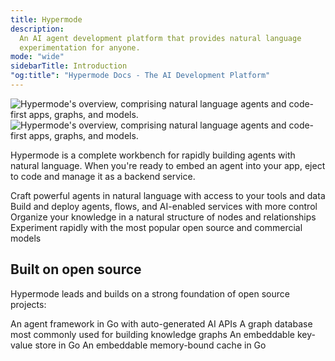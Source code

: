 ```yaml
---
title: Hypermode
description:
  An AI agent development platform that provides natural language
  experimentation for anyone.
mode: "wide"
sidebarTitle: Introduction
"og:title": "Hypermode Docs - The AI Development Platform"
---
```


<Frame>
  <img
    className="block dark:hidden"
    src="/images/overview-light.png"
    alt="Hypermode's overview, comprising natural language agents and code-first apps, graphs, and models."
  />
  <img
    className="hidden dark:block"
    src="/images/overview-dark.png"
    alt="Hypermode's overview, comprising natural language agents and code-first apps, graphs, and models."
  />
</Frame>

Hypermode is a complete workbench for rapidly building agents with natural
language. When you're ready to embed an agent into your app, eject to code and
manage it as a backend service.

<CardGroup cols={2}>
  <Card title="Agents" icon="robot" href="agents/introduction">
    Craft powerful agents in natural language with access to your tools and data
  </Card>
  <Card title="Apps" icon="code" href="modus/overview">
    Build and deploy agents, flows, and AI-enabled services with more control
  </Card>
  <Card title="Graphs" icon="chart-network" href="graphs/overview">
    Organize your knowledge in a natural structure of nodes and relationships
  </Card>
  <Card title="Models" icon="cube" href="/model-router">
    Experiment rapidly with the most popular open source and commercial models
  </Card>
</CardGroup>

## Built on open source

Hypermode leads and builds on a strong foundation of open source projects:

<CardGroup cols={4}>
  <Card title="Modus" icon="" href="/modus/overview">
    An agent framework in Go with auto-generated AI APIs
  </Card>
  <Card title="Dgraph" icon="" href="/dgraph/overview">
    A graph database most commonly used for building knowledge graphs
  </Card>
  <Card title="Badger" icon="" href="/badger/overview">
    An embeddable key-value store in Go
  </Card>
  <Card
    title="Ristretto"
    icon=""
    href="https://github.com/hypermodeinc/ristretto"
  >
    An embeddable memory-bound cache in Go
  </Card>
</CardGroup>
